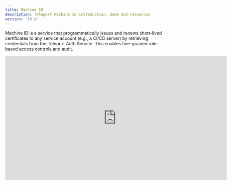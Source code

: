 ```yaml
---
title: Machine ID
description: Teleport Machine ID introduction, demo and resources.
version: '13.x'
---
```


Machine ID is a service that programmatically issues and renews short-lived
certificates to any service account (e.g., a CI/CD server) by retrieving
credentials from the Teleport Auth Service. This enables fine-grained
role-based access controls and audit.

<iframe width="712" height="400" src="https://www.youtube-nocookie.com/embed/QWd0eqIa9mA?" frameBorder="0" allow="accelerometer; autoplay; encrypted-media; gyroscope; picture-in-picture" allowFullScreen />

<br />

Machine ID supports the following Teleport features:

- [Server Access](/docs/ver/13.x/machine-id/getting-started)
- [Database Access](/docs/ver/13.x/machine-id/guides/databases)
- [Kubernetes Access](/docs/ver/13.x/machine-id/guides/kubernetes) (*in Teleport v10.1*)
- [Application Access](/docs/ver/13.x/machine-id/guides/applications) (*in Teleport v10.1*)
  - Note: [AWS Console](/docs/ver/13.x/application-access/cloud-apis/aws-console) and API access are currently unsupported.
- [Teleport API Access](/docs/ver/13.x/api/introduction)

These features are supported in Teleport Enterprise and Teleport Cloud.

The following features are **not** yet supported by Machine ID:

- [Desktop Access](/docs/ver/13.x/desktop-access/introduction)
- [User Impersonation](/docs/ver/13.x/access-controls/guides/impersonation): Machine
  ID uses Role Impersonation which cannot be combined with User Impersonation
- Multifactor authentication like [WebAuthn](/docs/ver/13.x/access-controls/guides/webauthn) and [Passwordless](/docs/ver/13.x/access-controls/guides/passwordless)
- [AWS Console Access](/docs/ver/13.x/application-access/cloud-apis/aws-console)

## Getting started

- [Getting started](/docs/ver/13.x/machine-id/getting-started): Getting started with Teleport Machine ID
- [Architecture](/docs/ver/13.x/machine-id/architecture): A technical overview of how Machine ID works

## Guides

- [Using Machine ID with Ansible](/docs/ver/13.x/machine-id/guides/ansible): How to integrate Machine ID with Ansible.
- [Using Machine ID with Applications](/docs/ver/13.x/machine-id/guides/applications): How to use Machine ID to connect automated services to applications.
- [Using Machine ID with Databases](/docs/ver/13.x/machine-id/guides/databases): How to use Machine ID to connect custom applications to your databases.
- [Using Machine ID with GitHub Actions](/docs/ver/13.x/machine-id/guides/github-actions): How to use Machine ID to SSH into Teleport nodes from GitHub Actions.
- [Using Machine ID with GitHub Actions and Kubernetes](/docs/ver/13.x/machine-id/guides/github-actions-kubernetes): How to use Machine ID to access Kubernetes clusters from GitHub Actions.
- [Using Machine ID with CircleCI](/docs/ver/13.x/machine-id/guides/circleci): How to use Machine ID to to access Teleport resources from CircleCI.
- [Using Machine ID with Jenkins](/docs/ver/13.x/machine-id/guides/jenkins): How to integrate Machine ID with Jenkins.
- [Using Machine ID with Kubernetes](/docs/ver/13.x/machine-id/guides/kubernetes): How to use Machine ID to connect automated services to Kubernetes clusters.
- [Using Machine ID with GitLab CI](/docs/ver/13.x/machine-id/guides/gitlab): How to use Machine ID to SSH into Teleport nodes from GitLab CI.
- [Generating Short-Lived Host Certificates with Machine ID](/docs/ver/13.x/machine-id/guides/host-certificate): How to use Machine ID to generate a host certificate for an OpenSSH server.

## FAQ & Troubleshooting

Finally, check out [Frequently Asked Questions](/docs/ver/13.x/machine-id/faq) and the
[troubleshooting guide](/docs/ver/13.x/machine-id/troubleshooting) for common questions and issues.

